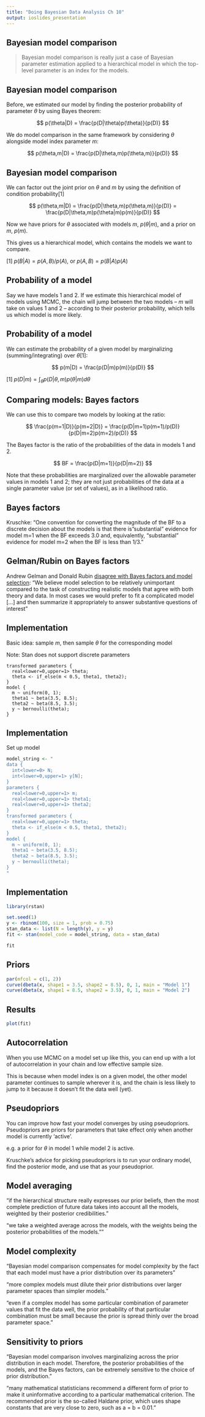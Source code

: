 ```yaml
---
title: "Doing Bayesian Data Analysis Ch 10"
output: ioslides_presentation 
---
```


## Bayesian model comparison

> Bayesian model comparison is really just a case of Bayesian parameter 
estimation applied to a hierarchical model in which the top-level parameter is 
an index for the models. 

## Bayesian model comparison

Before, we estimated our model by finding the posterior probability of parameter
$\theta$ by using Bayes theorem:

$$
p(\theta|D) = \frac{p(D|\theta)p(\theta)}{p(D)}
$$

We do model comparison in the same framework by considering $\theta$ alongside
model index parameter $m$:

$$
p(\theta,m|D) = \frac{p(D|\theta,m)p(\theta,m)}{p(D)}
$$

## Bayesian model comparison

We can factor out the joint prior on $\theta$ and $m$ by using the definition of
condition probability[1] 

$$
p(\theta,m|D) = 
  \frac{p(D|\theta,m)p(\theta,m)}{p(D)} = 
  \frac{p(D|\theta,m)p(\theta|m)p(m)}{p(D)}
$$

Now we have priors for $\theta$ associated with models $m$, $p(\theta|m)$, and a 
prior on $m$, $p(m)$. 

This gives us a hierarchical model, which contains the models we want to 
compare.

[1] $p(B|A) = p(A,B)/p(A)$, or $p(A,B) = p(B|A)p(A)$

## Probability of a model

Say we have models 1 and 2. If we estimate this hierarchical model of models 
using MCMC, the chain will jump between the two models -- $m$ will take on 
values 1 and 2 -- according to their posterior probability, which tells us which 
model is more likely. 

## Probability of a model

We can estimate the probability of a given model by marginalizing 
(summing/integrating) over $\theta$[1]:

$$
p(m|D) = \frac{p(D|m)p(m)}{p(D)}
$$

[1] $p(D|m) = \int_{\theta}p(D|\theta,m)p(\theta|m)d\theta$

## Comparing models: Bayes factors

We can use this to compare two models by looking at the ratio:

$$
\frac{p(m=1|D)}{p(m=2|D)} = \frac{p(D|m=1)p(m=1)/p(D)}{p(D|m=2)p(m=2)/p(D)}
$$

The Bayes factor is the ratio of the probabilities of the data in models 1 and 
2.

$$
BF = \frac{p(D|m=1)}{p(D|m=2)}
$$

Note that these probabilities are marginalized over the allowable parameter 
values in models 1 and 2; they are not just probabilities of the data at a 
single parameter value (or set of values), as in a likelihood ratio.

## Bayes factors

Kruschke: "One convention for converting the magnitude of the BF to a discrete 
decision about the models is that there is "substantial" evidence for model m=1 
when the BF exceeds 3.0 and, equivalently, "substantial" evidence for model m=2 
when the BF is less than 1/3."

## Gelman/Rubin on Bayes factors

Andrew Gelman and Donald Rubin [disagree with Bayes factors and model 
selection](http://www.stat.columbia.edu/~gelman/research/published/avoiding.pdf): 
"We believe model selection to be relatively unimportant compared to the task of 
constructing realistic models that agree with both theory and data. In most 
cases we would prefer to fit a complicated model [...] and then summarize it 
appropriately to answer substantive questions of interest"

## Implementation

Basic idea: sample $m$, then sample $\theta$ for the corresponding model

Note: Stan does not support discrete parameters

```
transformed parameters {
  real<lower=0,upper=1> theta;
  theta <- if_else(m < 0.5, theta1, theta2);
}
model {
  m ~ uniform(0, 1);
  theta1 ~ beta(3.5, 8.5);
  theta2 ~ beta(8.5, 3.5);
  y ~ bernoulli(theta);
}
```

## Implementation {.smaller}

Set up model

```r
model_string <- "
data {
  int<lower=0> N;
  int<lower=0,upper=1> y[N];
}
parameters {
  real<lower=0,upper=1> m;
  real<lower=0,upper=1> theta1;
  real<lower=0,upper=1> theta2;
}
transformed parameters {
  real<lower=0,upper=1> theta;
  theta <- if_else(m < 0.5, theta1, theta2);
}
model {
  m ~ uniform(0, 1);
  theta1 ~ beta(3.5, 8.5);
  theta2 ~ beta(8.5, 3.5);
  y ~ bernoulli(theta);
}
"
```

## Implementation {.smaller}

```r
library(rstan)
```

```r
set.seed(1)
y <- rbinom(100, size = 1, prob = 0.75)
stan_data <- list(N = length(y), y = y)
fit <- stan(model_code = model_string, data = stan_data)
```

```r
fit
```

## Priors {.smaller}

```r
par(mfcol = c(1, 2))
curve(dbeta(x, shape1 = 3.5, shape2 = 8.5), 0, 1, main = "Model 1")
curve(dbeta(x, shape1 = 8.5, shape2 = 3.5), 0, 1, main = "Model 2")
```

## Results

```r
plot(fit)
```

## Autocorrelation

When you use MCMC on a model set up like this, you can end up with a lot of 
autocorrelation in your chain and low effective sample size.

This is because when model index is on a given model, the other model parameter
continues to sample wherever it is, and the chain is less likely to jump to it 
because it doesn't fit the data well (yet).

## Pseudopriors

You can improve how fast your model converges by using pseudopriors. 
Pseudopriors are priors for parameters that take effect only when another 
model is currently 'active'.

e.g. a prior for $\theta$ in model 1 while model 2 is active.

Kruschke's advice for picking pseudopriors is to run your ordinary model, find 
the posterior mode, and use that as your pseudoprior.

## Model averaging

"if the hierarchical structure really expresses our prior beliefs, then the most complete prediction of future data takes into account all the models, weighted by their posterior credibilities."

"we take a weighted average across the models, with the weights being the posterior probabilities of the models.""

## Model complexity

"Bayesian model comparison compensates for model complexity by the fact that 
each model must have a prior distribution over its parameters" 

"more complex models must dilute their prior distributions over larger parameter
spaces than simpler models."

"even if a complex model has some particular combination of parameter values 
that fit the data well, the prior probability of that particular combination 
must be small because the prior is spread thinly over the broad parameter 
space."

## Sensitivity to priors

"Bayesian model comparison involves marginalizing across the prior distribution 
in each model. Therefore, the posterior probabilities of the models, and the 
Bayes factors, can be extremely sensitive to the choice of prior distribution."

"many mathematical statisticians recommend a different form of prior to make it 
uninformative according to a particular mathematical criterion. The recommended 
prior is the so-called Haldane prior, which uses shape constants that are very 
close to zero, such as a = b = 0.01."